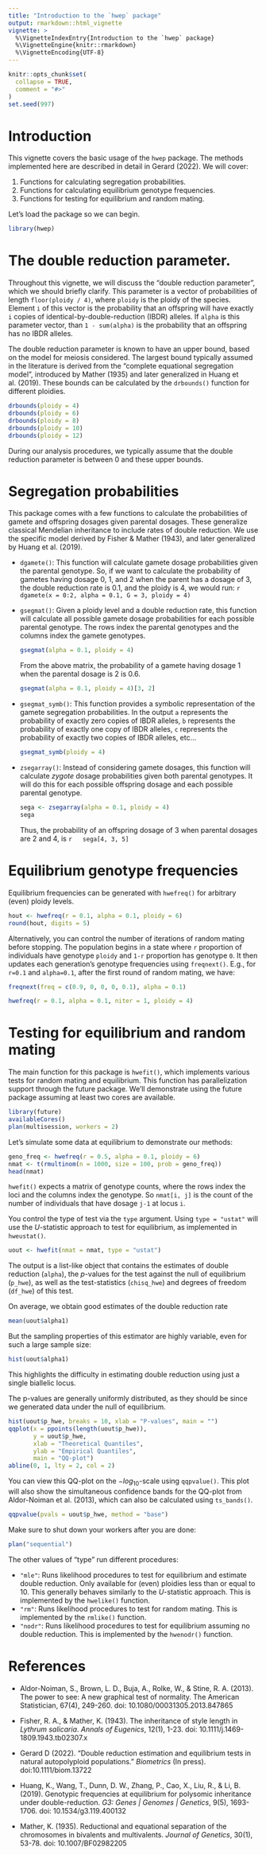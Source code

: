 ```yaml
---
title: "Introduction to the `hwep` package"
output: rmarkdown::html_vignette
vignette: >
  %\VignetteIndexEntry{Introduction to the `hwep` package}
  %\VignetteEngine{knitr::rmarkdown}
  %\VignetteEncoding{UTF-8}
---
```


```r
knitr::opts_chunk$set(
  collapse = TRUE,
  comment = "#>"
)
set.seed(997)
```

# Introduction

This vignette covers the basic usage of the `hwep` package. The methods implemented here are described in detail in Gerard (2022). We will cover:

1. Functions for calculating segregation probabilities.
2. Functions for calculating equilibrium genotype frequencies.
3. Functions for testing for equilibrium and random mating.

Let's load the package so we can begin.

```r
library(hwep)
```

# The double reduction parameter. 

Throughout this vignette, we will discuss the "double reduction parameter", which we should briefly clarify. This parameter is a vector of probabilities of length `floor(ploidy / 4)`, where `ploidy` is the ploidy of the species. Element `i` of this vector is the probability that an offspring will have exactly `i` copies of identical-by-double-reduction (IBDR) alleles. If `alpha` is this parameter vector, than `1 - sum(alpha)` is the probability that an offspring has no IBDR alleles. 

The double reduction parameter is known to have an upper bound, based on the model for meiosis considered. The largest bound typically assumed in the literature is derived from the "complete equational segregation model", introduced by Mather (1935) and later generalized in Huang et al. (2019). These bounds can be calculated by the `drbounds()` function for different ploidies.

```r
drbounds(ploidy = 4)
drbounds(ploidy = 6)
drbounds(ploidy = 8)
drbounds(ploidy = 10)
drbounds(ploidy = 12)
```

During our analysis procedures, we typically assume that the double reduction parameter is between 0 and these upper bounds.

# Segregation probabilities

This package comes with a few functions to calculate the probabilities of gamete and offspring dosages given parental dosages. These generalize classical Mendelian inheritance to include rates of double reduction. We use the specific model derived by Fisher & Mather (1943), and later generalized by Huang et al. (2019).

- `dgamete()`: This function will calculate gamete dosage probabilities given the parental genotype. So, if we want to calculate the probability of gametes having dosage 0, 1, and 2 when the parent has a dosage of 3, the double reduction rate is 0.1, and the ploidy is 4, we would run:
    ```r
    dgamete(x = 0:2, alpha = 0.1, G = 3, ploidy = 4)
    ```

- `gsegmat()`: Given a ploidy level and a double reduction rate, this function will calculate all possible gamete dosage probabilities for each possible parental genotype. The rows index the parental genotypes and the columns index the gamete genotypes.

    ```r
    gsegmat(alpha = 0.1, ploidy = 4)
    ```

    From the above matrix, the probability of a gamete having dosage 1 when the parental dosage is 2 is 0.6.
    
    ```r
    gsegmat(alpha = 0.1, ploidy = 4)[3, 2]
    ```

- `gsegmat_symb()`: This function provides a symbolic representation of the gamete segregation probabilities. In the output `a` represents the probability of exactly zero copies of IBDR alleles, `b` represents the probability of exactly one copy of IBDR alleles, `c` represents the probability of exactly two copies of IBDR alleles, etc...

    ```r
    gsegmat_symb(ploidy = 4)
    ```

- `zsegarray()`: Instead of considering gamete dosages, this function will calculate *zygote* dosage probabilities given both parental genotypes. It will do this for each possible offspring dosage and each possible parental genotype.

    ```r
    sega <- zsegarray(alpha = 0.1, ploidy = 4)
    sega
    ```
Thus, the probability of an offspring dosage of 3 when parental dosages are 2 and 4, is
    ```r
    sega[4, 3, 5]
    ```

# Equilibrium genotype frequencies

Equilibrium frequencies can be generated with `hwefreq()` for arbitrary (even) ploidy levels. 

```r
hout <- hwefreq(r = 0.1, alpha = 0.1, ploidy = 6)
round(hout, digits = 5)
```

Alternatively, you can control the number of iterations of random mating before stopping. The population begins in a state where `r` proportion of individuals have genotype `ploidy` and `1-r` proportion has genotype `0`. It then updates each generation's genotype frequencies using `freqnext()`. E.g., for `r=0.1` and `alpha=0.1`, after the first round of random mating, we have:

```r
freqnext(freq = c(0.9, 0, 0, 0, 0.1), alpha = 0.1)
```

```r
hwefreq(r = 0.1, alpha = 0.1, niter = 1, ploidy = 4)
```

# Testing for equilibrium and random mating

The main function for this package is `hwefit()`, which implements various tests for random mating and equilibrium. This function has parallelization support through the future package. We'll demonstrate using the future package assuming at least two cores are available.

```r
library(future)
availableCores()
plan(multisession, workers = 2)
```

Let's simulate some data at equilibrium to demonstrate our methods:
```r
geno_freq <- hwefreq(r = 0.5, alpha = 0.1, ploidy = 6)
nmat <- t(rmultinom(n = 1000, size = 100, prob = geno_freq))
head(nmat)
```

`hwefit()` expects a matrix of genotype counts, where the rows index the loci and the columns index the genotype. So `nmat[i, j]` is the count of the number of individuals that have dosage `j-1` at locus `i`.

You control the type of test via the `type` argument. Using `type = "ustat"` will use the $U$-statistic approach to test for equilibrium, as implemented in `hweustat()`.

```r
uout <- hwefit(nmat = nmat, type = "ustat")
```

The output is a list-like object that contains the estimates of double reduction (`alpha`), the $p$-values for the test against the null of equilibrium (`p_hwe`), as well as the test-statistics (`chisq_hwe`) and degrees of freedom (`df_hwe`) of this test.

On average, we obtain good estimates of the double reduction rate
```r
mean(uout$alpha1)
```
But the sampling properties of this estimator are highly variable, even for such a large sample size:
```r
hist(uout$alpha1)
```

This highlights the difficulty in estimating double reduction using just a single biallelic locus.

The p-values are generally uniformly distributed, as they should be since we generated data under the null of equilibrium.
```r
hist(uout$p_hwe, breaks = 10, xlab = "P-values", main = "")
qqplot(x = ppoints(length(uout$p_hwe)), 
       y = uout$p_hwe, 
       xlab = "Theoretical Quantiles",
       ylab = "Empirical Quantiles",
       main = "QQ-plot")
abline(0, 1, lty = 2, col = 2)
```

You can view this QQ-plot on the $-log_{10}$-scale using `qqpvalue()`. This plot will also show the simultaneous confidence bands for the QQ-plot from Aldor-Noiman et al. (2013), which can also be calculated using `ts_bands()`.
```r
qqpvalue(pvals = uout$p_hwe, method = "base")
```


Make sure to shut down your workers after you are done:
```r
plan("sequential")
```

The other values of "type" run different procedures:

- `"mle"`: Runs likelihood procedures to test for equilibrium and estimate double reduction. Only available for (even) ploidies less than or equal to 10. This generally behaves similarly to the $U$-statistic approach. This is implemented by the `hwelike()` function.
- `"rm"`: Runs likelihood procedures to test for random mating. This is implemented by the `rmlike()` function.
- `"nodr"`: Runs likelihood procedures to test for equilibrium assuming no double reduction. This is implemented by the `hwenodr()` function.

# References

- Aldor-Noiman, S., Brown, L. D., Buja, A., Rolke, W., & Stine, R. A. (2013). The power to see: A new graphical test of normality. The American Statistician, 67(4), 249-260. doi: 10.1080/00031305.2013.847865

- Fisher, R. A., & Mather, K. (1943). The inheritance of style length in *Lythrum salicaria*. *Annals of Eugenics*, 12(1), 1-23. doi: 10.1111/j.1469-1809.1943.tb02307.x

- Gerard D (2022). "Double reduction estimation and equilibrium tests in natural autopolyploid populations." *Biometrics* (In press). doi:10.1111/biom.13722

- Huang, K., Wang, T., Dunn, D. W., Zhang, P., Cao, X., Liu, R., & Li, B. (2019). Genotypic frequencies at equilibrium for polysomic inheritance under double-reduction. *G3: Genes | Genomes | Genetics*, 9(5), 1693-1706. doi: 10.1534/g3.119.400132

- Mather, K. (1935). Reductional and equational separation of the chromosomes in bivalents and multivalents. *Journal of Genetics*, 30(1), 53-78. doi: 10.1007/BF02982205
